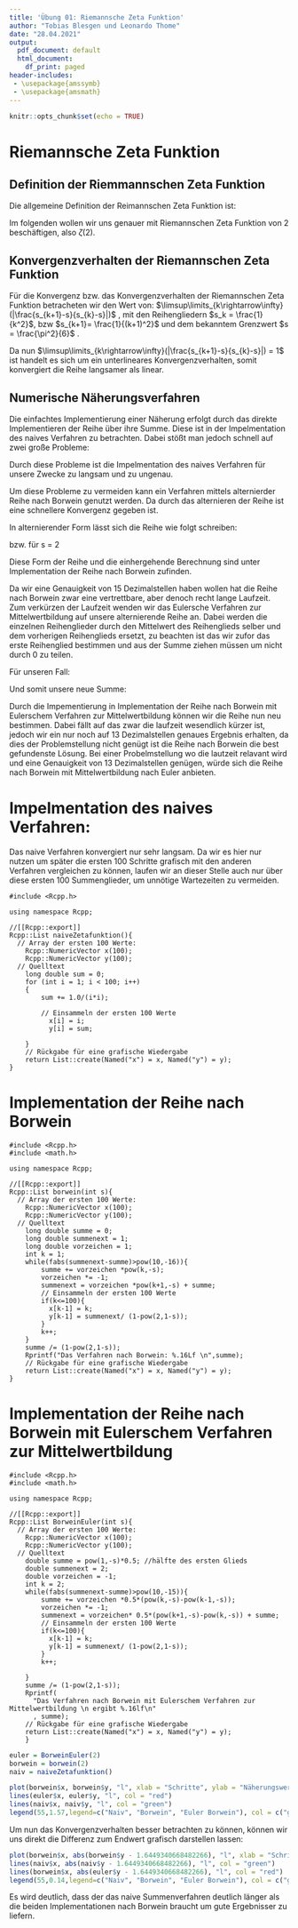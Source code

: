 ```yaml
---
title: 'Übung 01: Riemannsche Zeta Funktion'
author: "Tobias Blesgen und Leonardo Thome"
date: "28.04.2021"
output:
  pdf_document: default
  html_document:
    df_print: paged
header-includes: 
 - \usepackage{amssymb}
 - \usepackage{amsmath}
---
```


```r
knitr::opts_chunk$set(echo = TRUE)
```

# Riemannsche Zeta Funktion

## Definition der Riemmannschen Zeta Funktion

Die allgemeine Definition der Reimannschen Zeta Funktion ist:
\begin{equation}
    \zeta(s) = \sum_{k=1}^\infty \frac{1}{k^s} , s \in \mathbb{C} \textbackslash  \{0\}
\end{equation}

Im folgenden wollen wir uns genauer mit Riemannschen Zeta Funktion von 2 beschäftigen,
also $\zeta(2)$.
\begin{equation}
\zeta(2) = \sum_{k=1}^\infty \frac{1}{k^2}
\end{equation}

## Konvergenzverhalten der Riemannschen Zeta Funktion

Für die Konvergenz bzw. das Konvergenzverhalten der Riemannschen Zeta Funktion betracheten wir den Wert von: 
$\limsup\limits_{k\rightarrow\infty}(|\frac{s_{k+1}-s}{s_{k}-s}|)$ , mit den Reihengliedern $s_k = \frac{1}{k^2}$, bzw $s_{k+1}= \frac{1}{(k+1)^2}$  und dem bekanntem Grenzwert $s = \frac{\pi^2}{6}$ \footnote{J.-P. Serre: A course in arithmetic, Springer-Verlag New York (1973), ISBN 978-0-387-90040-7, S. 91.}.

\begin{align*}
    \limsup\limits_{k\rightarrow\infty}(|\frac{s_{k+1}-s}{s_{k}-s}|) &= \limsup\limits_{k\rightarrow\infty}(|\frac{\frac{1}{(k+1)}-s}{\frac{1}{k^2}-s}|) \\
      &= \limsup\limits_{k\rightarrow\infty}(|\frac{\frac{1-(k+1)^2s}{(k+1)^2}}{\frac{1-k^2s}{k^2}}|)\\
      &= \limsup\limits_{k\rightarrow\infty}(|\frac{k^2-k^2(k+1)^2s}{(k+1)^2-k^2(k+1)^2s}|) \,\,\,\, \mathrm{, zwei \, mal \, l'Hospital}\\
      &= \limsup\limits_{k\rightarrow\infty}(|\frac{2-12k^2s-12ks-2s}{2-12k^2s-12ks-2s}|)\\
      &= \limsup\limits_{k\rightarrow\infty}(|1|) \\
      &= 1
\end{align*}

Da nun $\limsup\limits_{k\rightarrow\infty}(|\frac{s_{k+1}-s}{s_{k}-s}|) = 1$ ist handelt es sich um ein unterlineares Konvergenzverhalten, somit konvergiert die Reihe langsamer als linear.


## Numerische Näherungsverfahren

Die einfachtes Implementierung einer Näherung erfolgt durch das direkte Implementieren der Reihe über ihre Summe.
Diese ist in der Impelmentation des naives Verfahren zu betrachten.
Dabei stößt man jedoch schnell auf zwei große Probleme:

\begin{enumerate}
    \item Die Konvergenz der Reihe in ihrer grundlegenden Form ist nicht sehr schnell und braucht daher viele Summenschritte
    bis ein außreichend genauer Wert erreicht wird.
    \item Das Addieren immer kleiner Zahlen ist für den Menschen kein Problem jedoch hat der Computer nur eine begrenzte Anhalen an
    Stellen für eine Zahl so sind die Zahlen irgendwann zu klein um auf die größere vorherige Zahl addiert zu werden. 
    Dies ist in der Regel kein Problem da zu dem Zeitpunkt die gewünschte Genauigkeit erreicht wurde, 
    jedoch tritt hier das Problem der langsamen Konvergenz auf durch das der Wert zu jenem Zeitpunk noch zu ungenau ist.  
\end{enumerate}

Durch diese Probleme ist die Impelmentation des naives Verfahren für unsere Zwecke zu langsam und zu ungenau.

Um diese Probleme zu vermeiden kann ein Verfahren mittels alternierder Reihe nach Borwein genutzt werden.
Da durch das alternieren der Reihe ist eine schnellere Konvergenz gegeben ist.

In alternierender Form\footnote{Quelle: P. Borwein: An efficient algorithm for the Riemann zeta function. In Théra, Michel A. (ed.). Constructive, Experimental, and Nonlinear Analysis (PDF). Conference Proceedings, Canadian Mathematical Society. 27. Providence, RI: American Mathematical Society, on behalf of the Canadian Mathematical Society. pp. 29–34. ISBN 978-0-8218-2167-1.} lässt sich die Reihe wie folgt schreiben:

\begin{equation}
    \zeta(s) = \frac{1}{1-2^{1-s}} \, \sum_{k=1}^\infty \frac{-1^{k-1}}{k^s}
\end{equation}
bzw. für s = 2
\begin{equation}
    \zeta(s) = 2 \, \sum_{k=1}^\infty \frac{(-1)^{k-1}}{k^2}
\end{equation}

Diese Form der Reihe und die einhergehende Berechnung sind unter Implementation der Reihe nach Borwein zufinden.

Da wir eine Genauigkeit von 15 Dezimalstellen haben wollen hat die Reihe nach Borwein zwar eine vertrettbare, aber denoch recht lange Laufzeit.
Zum verkürzen der Laufzeit wenden wir das Eulersche Verfahren zur Mittelwertbildung auf unsere alternierende Reihe an.
Dabei werden die einzelnen Reihenglieder durch den Mittelwert des Reihenglieds selber und dem vorherigen Reihenglieds ersetzt, zu beachten ist das wir zufor das erste Reihenglied bestimmen und aus der Summe ziehen müssen um nicht durch 0 zu teilen.

\begin{equation}
    S_k' = \frac{1}{2}*(S_k +S_{k-1})
\end{equation}
Für unseren Fall:
\begin{equation}
    S_k' = (-1)^{k-1}\frac{1}{2}(\frac{1}{k^2}+\frac{1}{(k-1)^2})
\end{equation}

Und somit unsere neue Summe:
\begin{equation}
    \zeta(s) = 2 * (0.5 +\, \sum_{k=2}^\infty \frac{1}{k^2}-\frac{1}{(k-1)^2})
\end{equation}

Durch die Impementierung in Implementation der Reihe nach Borwein mit Eulerschem Verfahren zur Mittelwertbildung können wir die Reihe nun neu bestimmen.
Dabei fällt auf das zwar die laufzeit wesendlich kürzer ist, jedoch wir ein nur noch auf 13 Dezimalstellen genaues Ergebnis erhalten,
da dies der Problemstellung nicht genügt ist die Reihe nach Borwein die best gefundenste Lösung.
Bei einer Probelmstellung wo die lautzeit relavant wird und eine Genauigkeit von 13 Dezimalstellen genügen, würde sich die Reihe nach Borwein mit Mittelwertbildung nach Euler anbieten.


# Impelmentation des naives Verfahren:
Das naive Verfahren konvergiert nur sehr langsam. Da wir es hier nur nutzen um später die ersten 100 Schritte grafisch mit den anderen Verfahren vergleichen zu können, laufen wir an dieser Stelle auch nur über diese ersten 100 Summenglieder, um unnötige Wartezeiten zu vermeiden.
```Rcpp
#include <Rcpp.h>

using namespace Rcpp;

//[[Rcpp::export]]
Rcpp::List naiveZetafunktion(){
  // Array der ersten 100 Werte:
    Rcpp::NumericVector x(100);
    Rcpp::NumericVector y(100);
  // Quelltext
    long double sum = 0;
    for (int i = 1; i < 100; i++)
    {
        sum += 1.0/(i*i);
        
        // Einsammeln der ersten 100 Werte
          x[i] = i;
          y[i] = sum;
      
    }
    // Rückgabe für eine grafische Wiedergabe
    return List::create(Named("x") = x, Named("y") = y);
}
```

# Implementation der Reihe nach Borwein
```Rcpp
#include <Rcpp.h>
#include <math.h>

using namespace Rcpp;

//[[Rcpp::export]]
Rcpp::List borwein(int s){
  // Array der ersten 100 Werte:
    Rcpp::NumericVector x(100);
    Rcpp::NumericVector y(100);
  // Quelltext
    long double summe = 0;
    long double summenext = 1;
    long double vorzeichen = 1;
    int k = 1;
    while(fabs(summenext-summe)>pow(10,-16)){
        summe += vorzeichen *pow(k,-s);
        vorzeichen *= -1;
        summenext = vorzeichen *pow(k+1,-s) + summe;
        // Einsammeln der ersten 100 Werte
        if(k<=100){
          x[k-1] = k;
          y[k-1] = summenext/ (1-pow(2,1-s));
        }
        k++;
    }
    summe /= (1-pow(2,1-s));
    Rprintf("Das Verfahren nach Borwein: %.16Lf \n",summe);
    // Rückgabe für eine grafische Wiedergabe
    return List::create(Named("x") = x, Named("y") = y);
}
```


# Implementation der Reihe nach Borwein mit Eulerschem Verfahren zur Mittelwertbildung
```Rcpp
#include <Rcpp.h>
#include <math.h>

using namespace Rcpp;

//[[Rcpp::export]]
Rcpp::List BorweinEuler(int s){
  // Array der ersten 100 Werte:
    Rcpp::NumericVector x(100);
    Rcpp::NumericVector y(100);
  // Quelltext
    double summe = pow(1,-s)*0.5; //hälfte des ersten Glieds 
    double summenext = 2;
    double vorzeichen = -1;
    int k = 2;
    while(fabs(summenext-summe)>pow(10,-15)){
        summe += vorzeichen *0.5*(pow(k,-s)-pow(k-1,-s));
        vorzeichen *= -1;
        summenext = vorzeichen* 0.5*(pow(k+1,-s)-pow(k,-s)) + summe;
        // Einsammeln der ersten 100 Werte
        if(k<=100){
          x[k-1] = k;
          y[k-1] = summenext/ (1-pow(2,1-s));
        }
        k++;
        
    }
    summe /= (1-pow(2,1-s));
    Rprintf(
      "Das Verfahren nach Borwein mit Eulerschem Verfahren zur Mittelwertbildung \n ergibt %.16lf\n"
      , summe);
    // Rückgabe für eine grafische Wiedergabe
    return List::create(Named("x") = x, Named("y") = y);
    }
```


```r
euler = BorweinEuler(2)
borwein = borwein(2)
naiv = naiveZetafunktion()

```

```r
plot(borwein$x, borwein$y, "l", xlab = "Schritte", ylab = "Näherungswert", col = "dark blue")
lines(euler$x, euler$y, "l", col = "red")
lines(naiv$x, naiv$y, "l", col = "green")
legend(55,1.57,legend=c("Naiv", "Borwein", "Euler Borwein"), col = c("green", "dark blue", "red"), lty=1:1)

```

Um nun das Konvergenzverhalten besser betrachten zu können, können wir uns direkt die Differenz zum Endwert grafisch darstellen lassen:

```r

plot(borwein$x, abs(borwein$y - 1.6449340668482266), "l", xlab = "Schritte", ylab = "absolute Abweichung", col = "dark blue")
lines(naiv$x, abs(naiv$y - 1.6449340668482266), "l", col = "green")
lines(borwein$x, abs(euler$y - 1.6449340668482266), "l", col = "red")
legend(55,0.14,legend=c("Naiv", "Borwein", "Euler Borwein"), col = c("green", "dark blue", "red"), lty=1:1)

```

Es wird deutlich, dass der das naive Summenverfahren deutlich länger als die beiden Implementationen nach Borwein braucht um gute Ergebnisser zu liefern.
